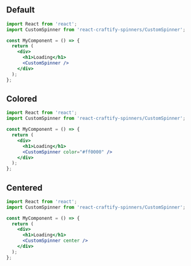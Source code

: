 
<Meta title="Spinners/CustomSpinner" component={CustomSpinner} />

## Default

```jsx
import React from 'react';
import CustomSpinner from 'react-craftify-spinners/CustomSpinner';

const MyComponent = () => {
  return (
    <div>
      <h1>Loading</h1>
      <CustomSpinner />
    </div>
  );
};
```

## Colored

```jsx
import React from 'react';
import CustomSpinner from 'react-craftify-spinners/CustomSpinner';

const MyComponent = () => {
  return (
    <div>
      <h1>Loading</h1>
      <CustomSpinner color="#ff0000" />
    </div>
  );
};
```

## Centered

```jsx
import React from 'react';
import CustomSpinner from 'react-craftify-spinners/CustomSpinner';

const MyComponent = () => {
  return (
    <div>
      <h1>Loading</h1>
      <CustomSpinner center />
    </div>
  );
};

```
